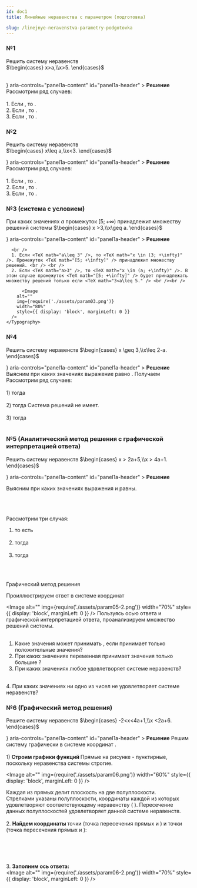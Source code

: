 ```yaml
---
id: doc1
title: Линейные неравенства с параметром (подготовка)

slug: /linejnye-neravenstva-parametry-podgotovka
---
```



### №1

Решить систему неравенств <br />
$\begin{cases} x>a,\\x>5. \end{cases}$ <br /><br />

<Accordion>
  <AccordionSummary
    expandIcon={<ExpandMoreIcon />}
    aria-controls="panel1a-content"
    id="panel1a-header"
  >
    <Typography>
      <b>Решение</b>
    </Typography>
  </AccordionSummary>
  <AccordionDetails>
    <Typography>
      Рассмотрим ряд случаев:
      <br />
      <br />
      1. Если <TeX math="a=5" />, то <TeX math="x>5" />.<br />
      2. Если <TeX math="a>5" />, то <TeX math="x>a" />.<br />
      3. Если <TeX math="a<5" />, то <TeX math="x>5" />.<br />
<Image
  alt=""
  img={require('./assets/param01.png')}
  width="80%"
  style={{ display: 'block', marginLeft: 0 }}
/>
    </Typography>

  </AccordionDetails>
</Accordion>

### №2

Решить систему неравенств <br /> $\begin{cases} x\leq a,\\x<3. \end{cases}$

<Accordion>
  <AccordionSummary
    expandIcon={<ExpandMoreIcon />}
    aria-controls="panel1a-content"
    id="panel1a-header"
  >
    <Typography>
      <b>Решение</b>
    </Typography>
  </AccordionSummary>
  <AccordionDetails>
    <Typography>
      Рассмотрим ряд случаев:
      <br />
      <br />
      1. Если <TeX math="a=3" />, то <TeX math="x<3" />.<br />
      2. Если <TeX math="a>3" />, то <TeX math="x<3" />.<br />
      3. Если <TeX math="a<3" />, то <TeX math="x\leq a" />.<br />
      <Image
        alt=""
        img={require('./assets/param02.png')}
        width="80%"
        style={{ display: 'block', marginLeft: 0 }}
      />
    </Typography>
  </AccordionDetails>
</Accordion>

### №3 (система с условием)

При каких значениях $a$ промежуток $[5;+\infty)$ принадлежит множеству решений системы $\begin{cases} x >3,\\x\geq a. \end{cases}$

<Accordion>
  <AccordionSummary
    expandIcon={<ExpandMoreIcon />}
    aria-controls="panel1a-content"
    id="panel1a-header"
  >
    <Typography>
      <b>Решение</b>
    </Typography>
  </AccordionSummary>
  <AccordionDetails>
    <Typography>
     
      <br />
      1. Если <TeX math="a\leq 3" />, то <TeX math="x \in (3; +\infty)" />. Промежуток <TeX math="[5; +\infty]" /> принадлежит множеству решений. <br /> <br />
      2. Если <TeX math="a>3" />, то <TeX math="x \in (a; +\infty)" />. В этом случае промежуток <TeX math="[5; +\infty]" /> будет принадлежать множеству решений только если <TeX math="3<a\leq 5." /> <br /><br />
    
          <Image
        alt=""
        img={require('./assets/param03.png')}
        width="80%"
        style={{ display: 'block', marginLeft: 0 }}
      />
    </Typography>

  </AccordionDetails>
</Accordion>

### №4

Решить систему неравенств $\begin{cases} x \geq 3,\\x\leq 2-a. \end{cases}$

<Accordion>
  <AccordionSummary
    expandIcon={<ExpandMoreIcon />}
    aria-controls="panel1a-content"
    id="panel1a-header"
  >
    <Typography>
      <b>Решение</b>
    </Typography>
  </AccordionSummary>
  <AccordionDetails>
    <Typography>
     Выясним при каких значениях <TeX math="a" /> выражение <TeX math="2-a" />  равно <TeX math="3" />. Получаем  <TeX math="a=-1." /> <br />
     Рассмотрим ряд случаев: <br /> <br />
     1) <TeX math="a=-1;" /> тогда  <TeX math="\begin{cases} x \geq 3,\\x\leq 3. \end{cases}, \quad x=3." /> <br /><br />
     2) <TeX math="a>-1;" /> тогда <TeX math="2-a<3." /> Система решений не имеет.<br /><br />
     3) <TeX math="a<-1;" /> тогда <TeX math="2-a>3." />  <TeX math="x\in[3;2-a]." /> <br /><br />
      <Image
        alt=""
        img={require('./assets/param04.png')}
        width="80%"
        style={{ display: 'block', marginLeft: 0 }}
      />
    </Typography>

  </AccordionDetails>
</Accordion>

### №5 (Аналитический метод решения с графической интерпретацией ответа)

Решить систему неравенств $\begin{cases} x > 2a+5,\\x > 4a+1. \end{cases}$

<Accordion>
  <AccordionSummary
    expandIcon={<ExpandMoreIcon />}
    aria-controls="panel1a-content"
    id="panel1a-header"
  >
    <Typography>
      <b>Решение</b>
    </Typography>
  </AccordionSummary>
  <AccordionDetails>
    <Typography>

Выясним при каких значениях <TeX math="a" /> выражения <TeX math="2a+5" /> и <TeX math="4a+1" /> равны.<br />

<TeX math="2a+5=4a+1," /> <br />
<TeX math="a=2." />
<br />
<br />
Рассмотрим три случая:
<br />
1. <TeX math="a=2: \begin{cases} x > 9,\\x > 9. \end{cases} \Rightarrow x>9," /> то
есть <TeX math="x \in(9; +\infty)." /> <br /> <br />
2. <TeX math="a< 2; " /> тогда <TeX math=" 2a+5>4a+1;" /> <TeX math="x\in(2a+5;+\infty)." /> <br /> <br />
3. <TeX math="a>2; " /> тогда <TeX math="2a+5<4a+1; " /> <TeX math="x\in(4a+1; +\infty). " />
<br />
<br />
<Image
  alt=""
  img={require('./assets/egeparam05.png')}
  width="80%"
  style={{ display: 'block', marginLeft: 0 }}
/>

Графический метод решения

Проиллюстрируем ответ в системе координат <TeX math="aOx." />

<Image
  alt=""
  img={require('./assets/param05-2.png')}
  width="70%"
  style={{ display: 'block', marginLeft: 0 }}
/>
Пользуясь осью ответа и графической интерпретацией ответа, проанализируем множество
решений системы. <br />
<br />
1. Какие значения может принимать <TeX math="a" />, если <TeX math="x" /> принимает
только положительные значения? <br />
2. При каких значениях <TeX math="a" /> переменная <TeX math="x" /> принимает значения
только большие <TeX math="2" />? <br />
3. При каких значениях <TeX math="a" /> любое <TeX math="x \in [8;10]" /> удовлетворяет
системе неравенств?
<br />
4. При каких значениях <TeX math="a" /> ни одно из чисел <TeX math="x \in [2;3]" /> не
удовлетворяет системе неравенств?

</Typography>
</AccordionDetails>

</Accordion>

### №6 (Графический метод решения)

Решите систему неравенств $\begin{cases} -2<x<4a+1,\\x <2a+6. \end{cases}$

<Accordion>
  <AccordionSummary
    expandIcon={<ExpandMoreIcon />}
    aria-controls="panel1a-content"
    id="panel1a-header"
  >
    <Typography>
      <b>Решение</b>
    </Typography>
  </AccordionSummary>
  <AccordionDetails>
    <Typography>
Решим систему графически в системе координат <TeX math="(aOx)" />. <br /><br />
1) <b>Строим графики функций </b> <TeX math="x=-2, x=4a+1, x=2a+6." /> Прямые на рисунке - пунктирные, поскольку неравенства системы строгие.
 <br />

<Image
  alt=""
  img={require('./assets/param06.png')}
  width="60%"
  style={{ display: 'block', marginLeft: 0 }}
/>

Каждая из прямых делит плоскость на две полуплоскости. <br />
Стрелками указаны полуплоскости, координаты каждой из которых удовлетворяют соответствующему неравенству ( <TeX math="x>-2, x<4a+1, x<2a+6" />).
Пересечение данных полуплоскостей удовлетворяет данной системе неравенств. <br /> <br /> 2. <b>Найдем координаты </b> точки <TeX math="A" /> (точка пересечения прямых <TeX math="x=-2"/> и <TeX math="x=4a+1"/>) и точки <TeX math="B" /> (точка пересечения прямых <TeX math="x=4a+1" /> и <TeX math="x=2a+6" />):

<TeX math="\begin{cases} x=-2,\\x =4a+1, \end{cases} \quad \Rightarrow \begin{cases} x=-2,\\a=-\frac34, \end{cases} \quad \Rightarrow A(-\frac34;-2)." /> <br />
<br />
<TeX math="\begin{cases} x=4a+1,\\x =2a+6, \end{cases} \quad \Rightarrow \begin{cases} x=\frac52,\\x =11, \end{cases} \quad \Rightarrow B(\frac52;11)." /><br /><br />
3.  <b>Заполним ось ответа: </b> <br/>
    <Image
      alt=""
      img={require('./assets/param06-2.png')}
      width="70%"
      style={{ display: 'block', marginLeft: 0 }}
    />
       </Typography>
      </AccordionDetails>

</Accordion>
